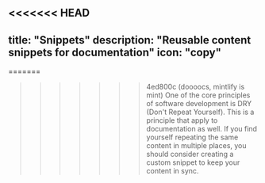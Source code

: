 <<<<<<< HEAD
---
title: "Snippets"
description: "Reusable content snippets for documentation"
icon: "copy"
---

=======
>>>>>>> 4ed800c (doooocs, mintlify is mint)
One of the core principles of software development is DRY (Don't Repeat
Yourself). This is a principle that apply to documentation as
well. If you find yourself repeating the same content in multiple places, you
should consider creating a custom snippet to keep your content in sync.
